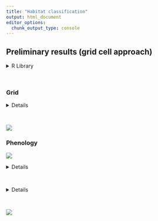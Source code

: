```yaml
---
title: "Habitat classification"
output: html_document
editor_options: 
  chunk_output_type: console
---
```


<style type="text/css">
.main-container {
  max-width: 1400px;
  margin-left: auto;
  margin-right: auto;
}
</style>

## Preliminary results (grid cell approach)

<details>
  <summary>R Library</summary>
```r
  library(stars)
  library(raster)
  library(tidyverse)
  library(sf)
  sf::sf_use_s2(FALSE)
```
</details><br/> 

### Grid
<details>
  <Grid code>R Library</summary>
```r
load("data/tmp/roi.rda")

deltaCen <- st_centroid(roi) %>% st_coordinates()
proj <- glue::glue("+proj=laea +lon_0={deltaCen[,1]} +lat_0={deltaCen[,2]}")
chks     <- st_as_sfc(st_bbox(roi), crs = 4326) %>% st_transform(proj) %>%
  st_make_grid(cellsize = 11000, square = F) %>% st_transform(4326)
chks  <- chks[st_intersects(chks, roi %>% st_transform(st_crs(chks)), sparse = FALSE)[,1]]

ggplot() +
  geom_sf(roi, mapping = aes(geometry = geometry)) +
  geom_sf(chks, mapping = aes(geometry = geometry), col = "grey30", fill = NA) +
  theme_bw()
```
</details><br/> 

![](pcs/GridChunk.png)

### Phenology

![](pcs/Screenshot 2021-12-03 at 09.05.34.png)

<details>
  <Grid code>R Library</summary>
```r
load("Output/deltaSum_small.rda") ## [classes, dates, index[ndvi, ndsi], chunks]
# dim(deltaSum$dat)
dts <- deltaSum$date
doy <- as.numeric(format(dts, "%j"))
yrs <- as.numeric(format(dts, "%Y"))

chks <- deltaSum$meta

plot(roi)
plot(chks, add = T)

phenChunk <- list()
# levels: chunks, class, year

for(chk in 1:dim(deltaSum$dat)[4]) {

  cat(sprintf('\rChunk %d of %d    ',
              chk, dim(deltaSum$dat)[4]))

chkDat <- deltaSum$dat[,,,chk]
# matplot(t(chkDat[,,2]), x = dts, pch = 16, cex = 0.7, type = 'p')

    phen <- abind::abind(lapply(1:11, function(c) {

      tryCatch({

        abind::abind(lapply(unique(yrs), function(y) {

          subY   <- which(yrs%in%c(y+c(-2:1,2)))
          subDOY <- doy[subY]
          dat  <- chkDat[c,subY,]
          w    <- scales::rescale(dnorm(yrs[subY] - y, 0, 0.75), to = c(0.1, 1))
          # matplot(dat, x = subDOY, type = "p", pch = 16)

          ## ndsi
          sn   <- rbind(cbind(subDOY, ifelse(dat[,2]<0.4, 0, 1), c(w)),
                        cbind(c(1:50, 300:365), 1, 1))

          mle   <- lsatFitGauss(sn[!is.na(sn[,2]),])
          # plot(sn[,1:2], pch = 16, col = c(mapply(adjustcolor, col = "cornflowerblue", alpha.f = sn[,3])))
          fit   <- gauss.curve(mle)
          # lines(1:365, fit, col = "red")
          sPhen <- sapply(c(0.9, 0.5, 0.1), function(x) GetThresh(x, 1-fit, TRUE, TRUE))
          # abline(v = sPhen[,1])
          # sPhen

          ## ndvi
          ev   <- rbind(cbind(c(subDOY),  ifelse(dat[,1]<0.05, 0, dat[,1]), c(w)),
                        cbind(c(1:50, 300:365), 0, 1))
          ev[subDOY%in%which(fit>0.9),2] <- 0
          ev <- ev[!is.na(ev[,2]),]
          # plot(ev[,1:2], pch = 16, col = c(mapply(adjustcolor, col = "darkgreen", alpha.f = ev[,3])))

          spl     <- smooth.spline(x = ev[,1], y = ev[,2], w = ev[,3], spar = 0.6)
          xSmooth <- predict(spl, 1:365)$y
          xSmooth[xSmooth<0] <- 0

          # lines(xSmooth, lwd = 2, col = "orange")
          peaks   <- FindPeaks(xSmooth)
          peaks   <- peaks[xSmooth[peaks]>0.15]
          # abline(v = peaks, lty = 3)

          pars    <- list(rel_amp_frac = 0, rel_peak_frac = 0, min_seg_amplitude = 0.075)
          segs    <- tryCatch(do.call("rbind", GetSegs(peaks, xSmooth, pars)), error = function(e) NULL)
          # apply(segs, 1, function(x) rect(c(1:365)[x[1]], 0, c(1:365)[x[3]], 1, col = adjustcolor("grey80", alpha.f = 0.2), border =  "grey10"))

          if(!is.null(segs)) {

            if(nrow(segs)>1) {

              max_in   <- min(segs[order(xSmooth[segs[,2]], decreasing = T),2][1:2])
              max_out  <- max(segs[order(xSmooth[segs[,2]], decreasing = T),2][1:2])

              seqRan   <- c(min(segs[order(xSmooth[segs[,2]], decreasing = T),1]),
                            max(segs[order(xSmooth[segs[,2]], decreasing = T),3]))

            } else {

              max_in <- max_out  <- segs[2]
              seqRan <- segs[c(1,3)]

            }
            dtsSm  <- 1:365
            max    <- dtsSm[max_in]
            # abline(v = dtsSm[max_in], lty = 3, col = "red", lwd = 3)
            amp    <- diff(range(xSmooth[seqRan[1]:seqRan[2]]))

            q10gup <- with(data.frame(t = dtsSm, y = xSmooth)[seqRan[1]:max_in,],  rev(t)[GetThresh(min(y) + diff(range(y))*0.1, rev(y), gup = F, first_greater = T)])
            # abline(h = with(data.frame(t = dtsSm, y = xSmooth)[seqRan[1]:max_in,], min(y) + diff(range(y))*0.1), v = q10gup, col = "blue")
            q90gup <- with(data.frame(t = dtsSm, y = xSmooth)[seqRan[1]:max_in,],  rev(t)[GetThresh(max(y) - diff(range(y))*0.1, rev(y), gup = F, first_greater = T)])
            # abline(h = with(data.frame(t = dtsSm, y = xSmooth)[seqRan[1]:max_in,], max(y) - diff(range(y))*0.1), v = q90gup, col = "firebrick")

            q90sen <- with(data.frame(t = dtsSm, y = xSmooth)[max_out:seqRan[2],],  rev(t)[GetThresh(max(y) - diff(range(y))*0.1, rev(y), gup = T, first_greater = F)])
            # abline(h = with(data.frame(t = dtsSm, y = xSmooth)[max_out:seqRan[2],], max(y) - diff(range(y))*0.1), v = q90sen, col = "blue")

            area   <- with(data.frame(t = q10gup:q90sen, y = xSmooth[q10gup:q90sen]),
                           MESS::auc(t, y, type = 'linear'))

            ePhen <- round(c(amp, q10gup, q90gup, max, q90sen, area),2)
          }  else {
            ePhen <- rep(NA, 6)
          }

          array(c(sPhen, ePhen), dim = c(1, 9))

         }), along = 3)

      }, error = function(e) array(dim = c(1,9,length(unique(yrs)))))

    }), along = 1)

phenChunk[[chk]] <- phen
}
```
</details><br/> 

<details>
  <Grid code>R Library</summary>
```r
  phenTab <- do.call("rbind", lapply(1:length(phenChunk), function(x) {
  do.call("rbind", lapply(1:9, function(t) {
    tibble(chunk = x, type = t, habitat = as.factor(rep(1:11, dim(tmp)[2])), year = rep(2000:2021, each = dim(tmp)[1]), val = c(phenChunk[[x]][,t,]))
  }))
}))


names <- c("sm90", "sm50", "sm10", "amp", "q10g", "q90g", "max", "q90s", "area")
descr <- c("snow melt timing (10%) [yday]",
           "snow melt timing (50%) [yday]",
           "snow melt timing (90%) [yday]",
           "ndvi amplitude [ndvi]",
           "greenup (10%) [yday]",
           "greenup (90%) [yday]",
           "max [ndvi]",
           "greendown (10%) [yday]",
           "auc (gup10% - sen10%) [ndvi]")
units <- c("yday", "yday", "yday", "ndvi", "yday", "yday", "yday", "yday", "ndvi")

lmTrendAll <- phenTab %>% group_by(chunk, type) %>%
  summarise(trend = tryCatch(summary(lm(val~year))$coefficients[2,1], error = function(e) NA))

pl <- lapply(c(3,2,1,5,6,4,9), function(t) {
  # cat(t)
  
  medPlot <- deltaSum$meta %>% st_as_sf() %>% bind_cols(
    phenTab %>% filter(type==t) %>% group_by(chunk) %>% summarise(median = median(val, na.rm = T)) %>% select(median))
  
  scale <- quantile(medPlot$median, probs = c(0.01, 0.99), na.rm = T)
  if(t%in%c(4,9)) {
    cols = viridis::viridis(20)
  } else cols = viridis::rocket(20)
  
  p1 <- ggplot(medPlot) +
    geom_sf(mapping = aes(fill = median), size = 0.3) +
    scale_fill_gradientn(colors =cols,
                         breaks = round(seq(scale[1], scale[2], length = 5),3),
                         limits = scale[c(1,2)], name = units[t]) +
    labs(x = "", y = "",
         title = "median (2000-2021)",
         tag = "A") +
    theme(
      axis.text.x  = element_text(size = 10),
      axis.text.y  = element_text(size = 10),
      title        = element_text(size = 13),
      panel.grid.major = element_blank(), panel.grid.minor = element_blank(),
      panel.background = element_rect(fill = "grey40",
                                      colour = "grey40"),
      panel.border     = element_rect(colour = "black", fill = "transparent"),
      panel.grid       = element_line(size = 0.08)
    )  +
    coord_sf(
      xlim = c(st_bbox(roi)["xmin"]+0.25, st_bbox(roi)["xmax"]+0.1),
      ylim = c(st_bbox(roi)["ymin"], st_bbox(roi)["ymax"]-0.1)
    )
  
  
  p2 <- ggplot(phenTab %>% filter(type==t)) +
    geom_boxplot(aes(x=habitat, y = val), fill = classCol[1:11]) +
    theme_bw() +
    labs(x = "Habitat class", y = descr[t],
         title = "",
         tag = "B") +
    theme(
      axis.text.x  = element_text(size = 10),
      axis.text.y  = element_text(size = 10),
      title        = element_text(size = 13)
    )
  
  p3 <- ggplot(phenTab %>% filter(type==t), mapping = aes(x = year, y = val, fill = habitat, col = habitat)) +
    geom_point(alpha = 0.05, shape = 16, show.legend = F) +
    geom_smooth(method = "gam", formula = y ~ s(x, bs = "cs"), se = T, show.legend = F) +
    scale_color_manual(values = classCol[1:11]) + 
    theme_bw() +
    labs(x = "Years", y = "",
         title = "",
         tag = "C") +
    theme(
      axis.text.x  = element_text(size = 10),
      axis.text.y  = element_text(size = 10),
      title        = element_text(size = 13)
    )

  
  lmTrend <- deltaSum$meta %>% st_as_sf() %>% bind_cols(trend = lmTrendAll %>% filter(type==t) %>% 
                                                        pull(trend)) %>% filter(!is.na(trend))
              
  bins    <- seq(-abs(max(lmTrend$trend)), abs(max(lmTrend$trend)), length = 50)
  lmBar   <- lmTrend %>% as_tibble() %>% mutate(gr = cut(trend, bins, labels = FALSE)) %>%
             group_by(gr) %>% summarise(f = n()) %>% full_join(tibble(gr = 1:length(bins), bins = bins)) %>% 
             arrange(gr)
  
  p4 <- ggplot(lmBar %>% mutate(f = ifelse(is.na(f), 0, f))) +
    geom_col(aes(bins, f, fill = gr), show.legend = F) +
      theme_bw() +
      scale_fill_gradientn(colors = grDevices::colorRampPalette(c("blue", "white", "red"))(length(bins))) +
      labs(x = "Trend (slope)", y = "",
           title = "",
           tag = "D") +
      theme(
        axis.text.x  = element_text(size = 10),
        axis.text.y  = element_text(size = 10),
        title        = element_text(size = 13)
      )
  
  
  
  if(t%in%c(4,9)) {
    scale = quantile(lmTrendAll %>% filter(type==t) %>% pull(trend), probs = c(0.01, 0.99), na.rm = T)
  } else scale = quantile(lmTrendAll %>% filter(type!=4 & type!=9) %>% pull(trend), probs = c(0.01, 0.99), na.rm = T)
  bins    <- seq(-abs(max(scale)), abs(max(scale)), length = 10)
  
  p5 <- ggplot(lmTrend) +
    geom_sf(mapping = aes(fill = trend), size = 0.3) +
    scale_fill_steps2(low = "blue", mid = "white", high = "brown",
                      breaks = round(bins, 4),
                      limits = c(-abs(max(scale)), abs(max(scale))),
                      name = paste0(units[t], "/year")) +
    labs(x = "", y = "",
         title = "Trend (linear slope)",
         tag = "E") +
    theme(
      axis.text.x  = element_text(size = 10),
      axis.text.y  = element_text(size = 10),
      title        = element_text(size = 13),
      panel.grid.major = element_blank(), panel.grid.minor = element_blank(),
      panel.background = element_rect(fill = "grey40",
                                      colour = "grey40"),
      panel.border     = element_rect(colour = "black", fill = "transparent"),
      panel.grid       = element_line(size = 0.08)
    )  +
    coord_sf(
      xlim = c(st_bbox(roi)["xmin"]+0.25, st_bbox(roi)["xmax"]+0.1),
      ylim = c(st_bbox(roi)["ymin"], st_bbox(roi)["ymax"]-0.1)
    )
  
  # png(glue::glue("Figures/{names[t]}.png"), width = 4000, height = 800, res = 200)
  p <- gridExtra::grid.arrange(p1, p2, p3, p4, p5, nrow = 1, 
                               left = grid:::textGrob(descr[t], just = "centre", rot = 90, gp = grid:::gpar(col="grey10", fontsize = 17)))
  # p
  # dev.off()
})

png(glue::glue("Figures/smallGrid.png"), width = 4700, height = 800*length(pl), res = 200)
do.call("grid.arrange", c(pl, ncol = 1))
dev.off()

```
</details><br/> 

![](pcs/smallGrid.png)
